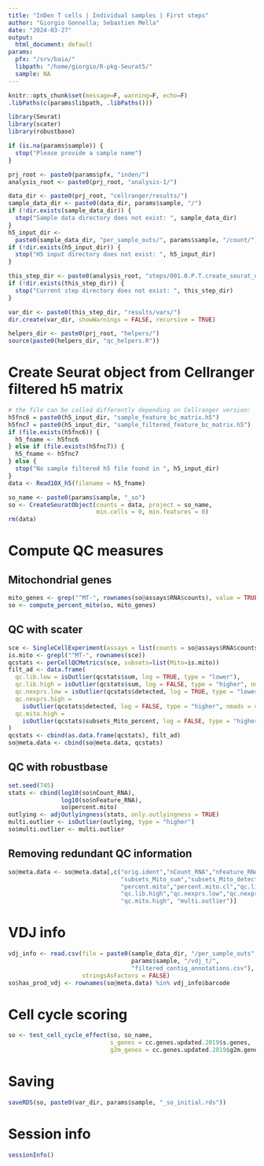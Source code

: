 ```yaml
---
title: "InDen T cells | Individual samples | First steps"
author: "Giorgio Gonnella; Sebastien Mella"
date: "2024-03-27"
output:
  html_document: default
params:
  pfx: "/srv/baia/"
  libpath: "/home/giorgio/R-pkg-Seurat5/"
  sample: NA
---
```


```r
knitr::opts_chunk$set(message=F, warning=F, echo=F)
.libPaths(c(params$libpath, .libPaths()))

library(Seurat)
library(scater)
library(robustbase)

if (is.na(params$sample)) {
  stop("Please provide a sample name")
}

prj_root <- paste0(params$pfx, "inden/")
analysis_root <- paste0(prj_root, "analysis-1/")

data_dir <- paste0(prj_root, "cellranger/results/")
sample_data_dir <- paste0(data_dir, params$sample, "/")
if (!dir.exists(sample_data_dir)) {
  stop("Sample data directory does not exist: ", sample_data_dir)
}
h5_input_dir <-
  paste0(sample_data_dir, "per_sample_outs/", params$sample, "/count/")
if (!dir.exists(h5_input_dir)) {
  stop("H5 input directory does not exist: ", h5_input_dir)
}

this_step_dir <- paste0(analysis_root, "steps/001.0.P.T.create_seurat_obj/")
if (!dir.exists(this_step_dir)) {
  stop("Current step directory does not exist: ", this_step_dir)
}

var_dir <- paste0(this_step_dir, "results/vars/")
dir.create(var_dir, showWarnings = FALSE, recursive = TRUE)

helpers_dir <- paste0(prj_root, "helpers/")
source(paste0(helpers_dir, "qc_helpers.R"))
```

# Create Seurat object from Cellranger filtered h5 matrix

```r
# the file can be called differently depending on Cellranger version:
h5fnc6 = paste0(h5_input_dir, "sample_feature_bc_matrix.h5")
h5fnc7 = paste0(h5_input_dir, "sample_filtered_feature_bc_matrix.h5")
if (file.exists(h5fnc6)) {
  h5_fname <- h5fnc6
} else if (file.exists(h5fnc7)) {
  h5_fname <- h5fnc7
} else {
  stop("No sample filtered h5 file found in ", h5_input_dir)
}
data <- Read10X_h5(filename = h5_fname)
```

```r
so_name <- paste0(params$sample, "_so")
so <- CreateSeuratObject(counts = data, project = so_name,
                         min.cells = 0, min.features = 0)
rm(data)
```

# Compute QC measures

## Mitochondrial genes

```r
mito_genes <- grep("^MT-", rownames(so@assays$RNA$counts), value = TRUE)
so <- compute_percent_mito(so, mito_genes)
```

## QC with scater

```r
sce <- SingleCellExperiment(assays = list(counts = so@assays$RNA$counts))
is.mito <- grepl("^MT-", rownames(sce))
qcstats <- perCellQCMetrics(sce, subsets=list(Mito=is.mito))
filt_ad <- data.frame(
  qc.lib.low = isOutlier(qcstats$sum, log = TRUE, type = "lower"),
  qc.lib.high = isOutlier(qcstats$sum, log = FALSE, type = "higher", nmads = 4),
  qc.nexprs.low = isOutlier(qcstats$detected, log = TRUE, type = "lower"),
  qc.nexprs.high =
    isOutlier(qcstats$detected, log = FALSE, type = "higher", nmads = 4),
  qc.mito.high =
    isOutlier(qcstats$subsets_Mito_percent, log = FALSE, type = "higher")
)
qcstats <- cbind(as.data.frame(qcstats), filt_ad)
so@meta.data <- cbind(so@meta.data, qcstats)
```

## QC with robustbase

```r
set.seed(745)
stats <- cbind(log10(so$nCount_RNA),
               log10(so$nFeature_RNA),
               so$percent.mito)
outlying <- adjOutlyingness(stats, only.outlyingness = TRUE)
multi.outlier <- isOutlier(outlying, type = "higher")
so$multi.outlier <- multi.outlier
```

## Removing redundant QC information

```r
so@meta.data <- so@meta.data[,c("orig.ident","nCount_RNA","nFeature_RNA",
                                "subsets_Mito_sum","subsets_Mito_detected",
                                "percent.mito","percent.mito.cl","qc.lib.low",
                                "qc.lib.high","qc.nexprs.low","qc.nexprs.high",
                                "qc.mito.high", "multi.outlier")]
```

# VDJ info

```r
vdj_info <- read.csv(file = paste0(sample_data_dir, "/per_sample_outs",
                                   params$sample, "/vdj_t/",
                                   "filtered_contig_annotations.csv"),
                     stringsAsFactors = FALSE)
so$has_prod_vdj <- rownames(so@meta.data) %in% vdj_info$barcode
```

# Cell cycle scoring

```r
so <- test_cell_cycle_effect(so, so_name,
                             s_genes = cc.genes.updated.2019$s.genes,
                             g2m_genes = cc.genes.updated.2019$g2m.genes)
```

# Saving

```r
saveRDS(so, paste0(var_dir, params$sample, "_so_initial.rds"))
```

# Session info

```r
sessionInfo()
```
